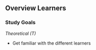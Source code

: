 ## Overview Learners

### Study Goals

*Theoretical (T)*

- Get familiar with the different learners
